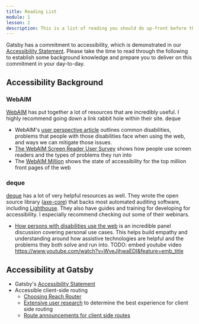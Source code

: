 ```yaml
---
title: Reading List
module: 1
lesson: 2
description: This is a list of reading you should do up-front before the course starts
---
```


Gatsby has a commitment to accessibility, which is demonstrated in our [Accessibility Statement](https://www.gatsbyjs.org/accessibility-statement/). Please take the time to read through the following to establish some background knowledge and prepare you to deliver on this commitment in your day-to-day.

## Accessibility Background

### WebAIM

[WebAIM](https://webaim.org/) has put together a lot of resources that are incredibly useful. I highly recommend going down a link rabbit hole within their site. deque

- WebAIM's [user perspective article](https://webaim.org/articles/userperspective/) outlines common disabilities, problems that people with those disabilities face when using the web, and ways we can mitigate those issues.
- [The WebAIM Screen Reader User Survey](https://webaim.org/projects/screenreadersurvey8/) shows how people use screen readers and the types of problems they run into
- The [WebAIM Million](https://webaim.org/projects/million/) shows the state of accessibility for the top million front pages of the web

### deque

[deque](https://www.deque.com/) has a lot of very helpful resources as well. They wrote the open source library ([axe-core](https://github.com/dequelabs/axe-core)) that backs most automated auditing software, including [Lighthouse](https://developers.google.com/web/tools/lighthouse). They also have guides and training for developing for accessibility. I especially recommend checking out some of their webinars.

- [How persons with disabilities use the web](https://accessibility.deque.com/on-demand-how-persons-with-disabilities-use-the-web) is an incredible panel discussion covering personal use cases. This helps build empathy and understanding around how assistive technologies are helpful and the problems they both solve and run into.
  TODO: embed youtube video https://www.youtube.com/watch?v=WveJjhwaEDI&feature=emb_title

## Accessibility at Gatsby

- Gatsby's [Accessibility Statement](https://www.gatsbyjs.org/accessibility-statement/)
- Accessible client-side routing
  - [Choosing Reach Router](https//www.gatsbyjs.org/blog/2018-09-27-reach-router/)
  - [Extensive user research](https://www.gatsbyjs.org/blog/2019-07-11-user-testing-accessible-client-routing/) to determine the best experience for client side routing
  - [Route announcements for client side routes](https://www.gatsbyjs.org/blog/2020-02-10-accessible-client-side-routing-improvements/)
